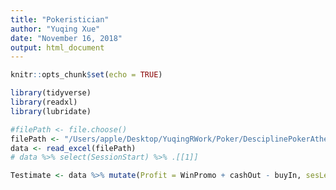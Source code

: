 ```yaml
---
title: "Pokeristician"
author: "Yuqing Xue"
date: "November 16, 2018"
output: html_document
---
```


```r
knitr::opts_chunk$set(echo = TRUE)
```

```r
library(tidyverse)
library(readxl)
library(lubridate)
```

```r
#filePath <- file.choose()
filePath <- "/Users/apple/Desktop/YuqingRWork/Poker/DesciplinePokerAtheletes.xlsx"
data <- read_excel(filePath)
# data %>% select(SessionStart) %>% .[[1]]

Testimate <- data %>% mutate(Profit = WinPromo + cashOut - buyIn, sesLength = as.numeric(sesEnd - sesStart), profitPerHr = Profit/sesLength, accuProfit = cumsum(Profit), accuHour = cumsum(sesLength), accuProfitPerHr = accuProfit/accuHour); Testimate

```

